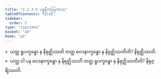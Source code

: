 ```yaml
---
title: "2.2.3.5 ပစ္စနီကဩကာသ"
tableOfContents: false
sidebar:
  order: 5
type: "tipitaka"
basket: "ab"
book: "y2"
---
```



<DynamicBreadcrumb />

<Division number="120" book="y2" e="ch" v="33" p="48">

<Paragraph number="717" book="y2">
»  ယတ္ထ ရူပက္ခန္ဓော န နိရုဇ္ဈိဿတိ တတ္ထ ဝေဒနာက္ခန္ဓော န နိရုဇ္ဈိဿတီတိ? နိရုဇ္ဈိဿတိ.
</Paragraph>

<Paragraph number="718" book="y2">
«  ယတ္ထ ဝါ ပန ဝေဒနာက္ခန္ဓော န နိရုဇ္ဈိဿတိ တတ္ထ ရူပက္ခန္ဓော န နိရုဇ္ဈိဿတီတိ? နိရုဇ္ဈိဿတိ.
</Paragraph>
</Division>
